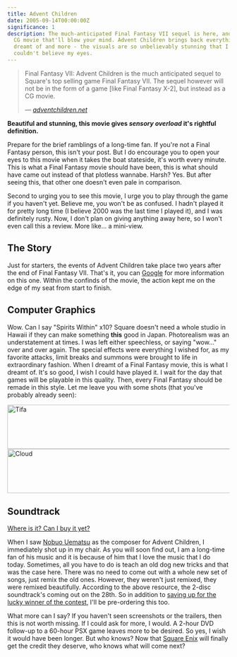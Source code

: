```yaml
---
title: Advent Children
date: 2005-09-14T00:00:00Z
significance: 1
description: The much-anticipated Final Fantasy VII sequel is here, and it's a
  CG movie that'll blow your mind. Advent Children brings back everything I
  dreamt of and more - the visuals are so unbelievably stunning that I almost
  couldn't believe my eyes.
---
```


> Final Fantasy VII: Advent Children is the much anticipated sequel to Square's top selling game Final Fantasy VII. The sequel however will not be in the form of a game [like Final Fantasy X-2], but instead as a CG movie.
>
> <cite>
>   — <a href="http://www.adventchildren.net">adventchildren.net</a>
> </cite>

**Beautiful and stunning, this movie gives _sensory overload_ it's rightful definition.**

Prepare for the brief ramblings of a long-time fan. If you're not a Final Fantasy person, this isn't your post. But I do encourage you to open your eyes to this movie when it takes the boat stateside, it's worth every minute. This is what a Final Fantasy movie should have been, this is what should have came out instead of that plotless wannabe. Harsh? Yes. But after seeing this, that other one doesn't even pale in comparison.

Second to urging you to see this movie, I urge you to play through the game if you haven't yet. Believe me, you won't be as confused. I hadn't played it for pretty long time (I believe 2000 was the last time I played it), and I was definitely rusty. Now, I don't plan on giving anything away here, so I won't even call this a review. More like... a mini-view.

## The Story

Just for starters, the events of Advent Children take place two years after the end of Final Fantasy VII. That's it, you can [Google][1] for more information on this one. Within the confinds of the movie, the action kept me on the edge of my seat from start to finish.

## Computer Graphics

Wow. Can I say "Spirits Within" x10? Square doesn't need a whole studio in Hawaii if they can make something **this** good in Japan. Photorealism was an understatement at times. I was left either speechless, or saying "wow..." over and over again. The special effects were everything I wished for, as my favorite attacks, limit breaks and summons were brought to life in extraordinary fashion. When I dreamt of a Final Fantasy movie, this is what I dreamt of. It's so good, I wish I could have played it. I wait for the day that games will be playable in this quality. Then, every Final Fantasy should be remade in this style. Let me leave you with some shots (that you've probably already seen):

[<img src="https://static.flickr.com/26/43231589_3bcd796271_o.png" class="nofloat" width="710" height="100" alt="Tifa" />][2] [<img src="https://static.flickr.com/25/43231584_4c91e0cb40_o.png" class="nofloat" width="710" height="100" alt="Cloud" />][3]

## Soundtrack

[Where is it? Can I buy it yet?][4]

When I saw [Nobuo Uematsu][5] as the composer for Advent Children, I immediately shot up in my chair. As you will soon find out, I am a long-time fan of his music and it is because of him that I love the music that I do today. Sometimes, all you have to do is teach an old dog new tricks and that was the case here. There was no need to come out with a whole new set of songs, just remix the old ones. However, they weren't just remixed, they were remixed beautifully. According to the above resource, the 2-disc soundtrack's coming out on the 28th. So in addition to [saving up for the lucky winner of the contest][6], I'll be pre-ordering this too.

What more can I say? If you haven't seen screenshots or the trailers, then this is not worth missing. If I could ask for more, I would. A 2-hour DVD follow-up to a 60-hour PSX game leaves more to be desired. So yes, I wish it would have been longer. But who knows? Now that [Square Enix][7] will finally get the credit they deserve, who knows what will come next?

[1]: http://www.google.com/search?client=safari&rls=en&q=advent+children+story&ie=UTF-8&oe=UTF-8
[2]: http://www.flickr.com/photos/avalonstar/43231589/
[3]: http://www.flickr.com/photos/avalonstar/43231584/
[4]: http://www.ff7acmovie.com/news/ff7ac_news/ff7ac_ost_pre-orders.html
[5]: http://www.square-enix.co.jp/music/sem/page/uematsu/index.html
[6]: http://avalonstar.com/blog/2005/aug/10/avalonstars-5th-birthday-bash/
[7]: http://www.square-enix.com/
